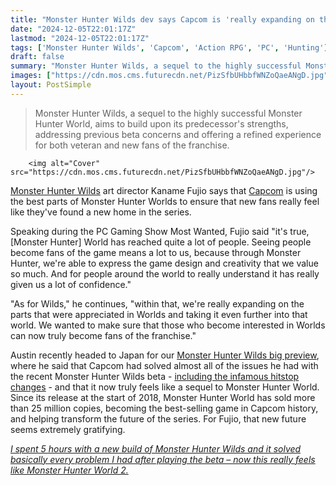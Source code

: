 ```yaml
---
title: "Monster Hunter Wilds dev says Capcom is 'really expanding on the parts that were appreciated in Worlds' to fully embed new fans into the series"
date: "2024-12-05T22:01:17Z"
lastmod: "2024-12-05T22:01:17Z"
tags: ['Monster Hunter Wilds', 'Capcom', 'Action RPG', 'PC', 'Hunting']
draft: false
summary: "Monster Hunter Wilds, a sequel to the highly successful Monster Hunter World, aims to build upon its predecessor's strengths, addressing previous beta concerns and offering a refined experience for both veteran and new fans of the franchise."
images: ["https://cdn.mos.cms.futurecdn.net/PizSfbUHbbfWNZoQaeANgD.jpg"]
layout: PostSimple
---
```

> Monster Hunter Wilds, a sequel to the highly successful Monster Hunter World, aims to build upon its predecessor's strengths, addressing previous beta concerns and offering a refined experience for both veteran and new fans of the franchise.


        <img alt="Cover" src="https://cdn.mos.cms.futurecdn.net/PizSfbUHbbfWNZoQaeANgD.jpg"/>
        
[<u>Monster Hunter Wilds</u>](https://www.gamesradar.com/games/monster-hunter/monster-hunter-wilds-guide/) art director Kaname Fujio says that [Capcom](https://www.gamesradar.com/tag/capcom/) is using the best parts of Monster Hunter Worlds to ensure that new fans really feel like they've found a new home in the series.

Speaking during the PC Gaming Show Most Wanted, Fujio said "it's true, [Monster Hunter] World has reached quite a lot of people. Seeing people become fans of the game means a lot to us, because through Monster Hunter, we're able to express the game design and creativity that we value so much. And for people around the world to really understand it has really given us a lot of confidence."

"As for Wilds," he continues, "within that, we're really expanding on the parts that were appreciated in Worlds and taking it even further into that world. We wanted to make sure that those who become interested in Worlds can now truly become fans of the franchise."

Austin recently headed to Japan for our [<u>Monster Hunter Wilds big preview</u>](https://www.gamesradar.com/games/action-rpg/monster-hunter-wilds-the-big-preview-hub/), where he said that Capcom had solved almost all of the issues he had with the recent Monster Hunter Wilds beta - [<u>including the infamous hitstop changes</u>](https://www.gamesradar.com/games/monster-hunter/monster-hunter-wilds-hitstop-feels-way-better-in-the-non-beta-build-and-the-games-director-was-happy-to-juice-it-back-up-after-overseas-players-apparently-hated-it-in-world/) - and that it now truly feels like a sequel to Monster Hunter World. Since its release at the start of 2018, Monster Hunter World has sold more than 25 million copies, becoming the best-selling game in Capcom history, and helping transform the future of the series. For Fujio, that new future seems extremely gratifying.  

[<em>I spent 5 hours with a new build of Monster Hunter Wilds and it solved basically every problem I had after playing the beta – now this really feels like Monster Hunter World 2.</em>](https://www.gamesradar.com/games/monster-hunter/i-spent-5-hours-with-a-new-build-of-monster-hunter-wilds-and-it-solved-basically-every-problem-i-had-after-playing-the-beta-now-this-really-feels-like-monster-hunter-world-2/)
        